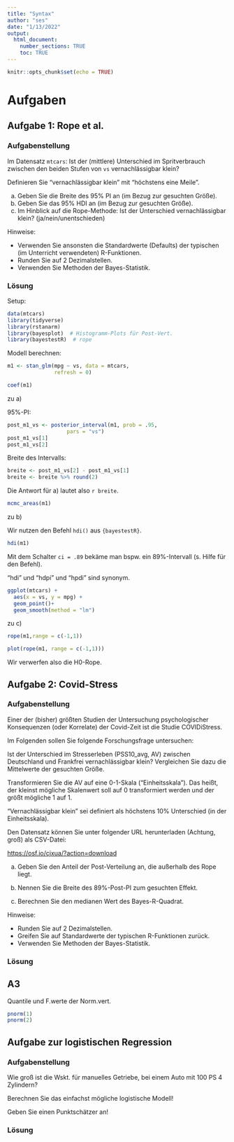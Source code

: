 ```yaml
---
title: "Syntax"
author: "ses"
date: "1/13/2022"
output: 
  html_document:
    number_sections: TRUE
    toc: TRUE
---
```


```r
knitr::opts_chunk$set(echo = TRUE)
```


# Aufgaben

## Aufgabe 1: Rope et al.

### Aufgabenstellung

Im Datensatz `mtcars`: Ist der (mittlere) Unterschied im Spritverbrauch zwischen den beiden Stufen von `vs` vernachlässigbar klein?

Definieren Sie “vernachlässigbar klein” mit “höchstens eine Meile”.

a) Geben Sie die Breite des 95% PI an (im Bezug zur gesuchten Größe).
b) Geben Sie das 95% HDI an (im Bezug zur gesuchten Größe).
c) Im Hinblick auf die Rope-Methode: Ist der Unterschied vernachlässigbar klein? (ja/nein/unentschieden)


Hinweise:

- Verwenden Sie ansonsten die Standardwerte (Defaults) der typischen (im Unterricht verwendeten) R-Funktionen.
- Runden Sie auf 2 Dezimalstellen.
- Verwenden Sie Methoden der Bayes-Statistik.

### Lösung


Setup:

```r
data(mtcars)
library(tidyverse)
library(rstanarm)
library(bayesplot)  # Histogramm-Plots für Post-Vert.
library(bayestestR)  # rope
```




Modell berechnen:

```r
m1 <- stan_glm(mpg ~ vs, data = mtcars,
               refresh = 0)
```

```r
coef(m1)
```


zu a) 

95%-PI:

```r
post_m1_vs <- posterior_interval(m1, prob = .95,
                   pars = "vs")
post_m1_vs[1]
post_m1_vs[2]
```


Breite des Intervalls:

```r
breite <- post_m1_vs[2] - post_m1_vs[1]
breite <- breite %>% round(2)
```

Die Antwort für a) lautet also `r breite`.


```r
mcmc_areas(m1)
```


zu b)

Wir nutzen den Befehl `hdi()` aus `{bayestestR}`.

```r
hdi(m1)
```

Mit dem Schalter `ci = .89` bekäme man bspw. ein 89%-Intervall (s. Hilfe für den Befehl).

"hdi" und "hdpi" und "hpdi" sind synonym.


```r
ggplot(mtcars) +
  aes(x = vs, y = mpg) +
  geom_point()+
  geom_smooth(method = "lm")

```


zu c)


```r
rope(m1,range = c(-1,1))
```

```r
plot(rope(m1, range = c(-1,1)))
```

Wir verwerfen also die H0-Rope.





## Aufgabe 2: Covid-Stress


### Aufgabenstellung


Einer der (bisher) größten Studien der Untersuchung psychologischer Konsequenzen (oder Korrelate) der Covid-Zeit ist die Studie COVIDiStress.

Im Folgenden sollen Sie folgende Forschungsfrage untersuchen:

Ist der Unterschied im Stresserleben (PSS10_avg, AV) zwischen Deutschland und Frankfrei vernachlässigbar klein? 
Vergleichen Sie dazu die Mittelwerte der gesuchten Größe.

Transformieren Sie die AV auf eine 0-1-Skala ("Einheitsskala").
Das heißt, der kleinst mögliche Skalenwert soll auf 0 transformiert werden und der größt mögliche 1 auf 1.

"Vernachlässigbar klein" sei definiert als höchstens 10% Unterschied (in der Einheitsskala).

Den Datensatz können Sie unter folgender URL herunterladen (Achtung, groß) als CSV-Datei:

<https://osf.io/cjxua/?action=download>


a) Geben Sie den Anteil der Post-Verteilung an, die außerhalb des Rope liegt. 

b) Nennen Sie die Breite des 89%-Post-PI zum gesuchten Effekt.

c) Berechnen Sie den medianen Wert des Bayes-R-Quadrat.


Hinweise:

- Runden Sie auf 2 Dezimalstellen.
- Greifen Sie auf Standardwerte der typischen R-Funktionen zurück.
- Verwenden Sie Methoden der Bayes-Statistik.



### Lösung




## A3


Quantile und F.werte der Norm.vert.


```r
pnorm(1)
pnorm(2)
```




## Aufgabe zur logistischen Regression

### Aufgabenstellung

Wie groß ist die Wskt. für manuelles Getriebe, bei einem Auto mit 100 PS 4 Zylindern? 

Berechnen Sie das einfachst mögliche logistische Modell!

Geben Sie einen Punktschätzer an!


### Lösung






